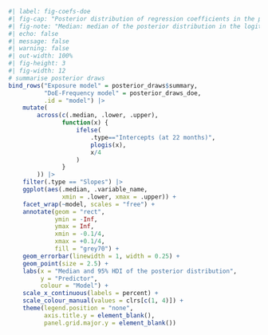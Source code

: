 
```r
#| label: fig-coefs-doe
#| fig-cap: "Posterior distribution of regression coefficients in the probability scale"
#| fig-note: "Median: median of the posterior distribution in the logit scale. 95\\% HDI: 95\\% highest density interval of the distribution; narrowest range of values that contains 95\\% of the distribution, and therefore is 95\\% likely to contain the true value, given the data. On top of each distribution, we indicate the proportion of posterior samples in the 95\\% HDI that fall into the region of practical equivalence (ROPE). This proportion indicates the probability of the true value of the coefficient being equivalent to zero. Lower values indicate that the true value is unlikely to be zero of equivalent to zero."
#| echo: false
#| message: false
#| warning: false
#| out-width: 100%
#| fig-height: 3
#| fig-width: 12
# summarise posterior draws
bind_rows("Exposure model" = posterior_draws$summary,
          "DoE-Frequency model" = posterior_draws_doe,
          .id = "model") |> 
    mutate(
        across(c(.median, .lower, .upper),
               function(x) {
                   ifelse(
                       .type=="Intercepts (at 22 months)",
                       plogis(x),
                       x/4
                   )
               }
        )) |>
    filter(.type == "Slopes") |> 
    ggplot(aes(.median, .variable_name,
               xmin = .lower, xmax = .upper)) +
    facet_wrap(~model, scales = "free") +
    annotate(geom = "rect",
             ymin = -Inf,
             ymax = Inf,
             xmin = -0.1/4,
             xmax = +0.1/4,
             fill = "grey70") +
    geom_errorbar(linewidth = 1, width = 0.25) +
    geom_point(size = 2.5) +
    labs(x = "Median and 95% HDI of the posterior distribution",
         y = "Predictor",
         colour = "Model") +
    scale_x_continuous(labels = percent) +
    scale_colour_manual(values = clrs[c(1, 4)]) +
    theme(legend.position = "none",
          axis.title.y = element_blank(),
          panel.grid.major.y = element_blank())
```

